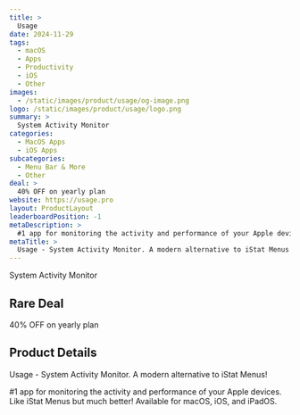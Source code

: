 ```yaml
---
title: >
  Usage
date: 2024-11-29
tags:
  - macOS
  - Apps
  - Productivity
  - iOS
  - Other
images:
  - /static/images/product/usage/og-image.png
logo: /static/images/product/usage/logo.png
summary: >
  System Activity Monitor
categories:
  - MacOS Apps
  - iOS Apps
subcategories:
  - Menu Bar & More
  - Other
deal: >
  40% OFF on yearly plan
website: https://usage.pro
layout: ProductLayout
leaderboardPosition: -1
metaDescription: >
  #1 app for monitoring the activity and performance of your Apple devices. Like iStat Menus but much better! Available for macOS, iOS, and iPadOS.
metaTitle: >
  Usage - System Activity Monitor. A modern alternative to iStat Menus!
---
```

System Activity Monitor

## Rare Deal

40% OFF on yearly plan

## Product Details

Usage - System Activity Monitor. A modern alternative to iStat Menus!

#1 app for monitoring the activity and performance of your Apple devices. Like iStat Menus but much better! Available for macOS, iOS, and iPadOS.
